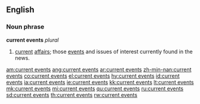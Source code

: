 ==English==
===Noun phrase===
'''current events''' ''plural''

#[[current]] [[affairs]]; those [[event]]s and issues of interest currently found in the news.

[[am:current events]]
[[ang:current events]]
[[ar:current events]]
[[zh-min-nan:current events]]
[[co:current events]]
[[el:current events]]
[[hy:current events]]
[[id:current events]]
[[ia:current events]]
[[ie:current events]]
[[kk:current events]]
[[lt:current events]]
[[mk:current events]]
[[mi:current events]]
[[qu:current events]]
[[ru:current events]]
[[sd:current events]]
[[th:current events]]
[[rw:current events]]